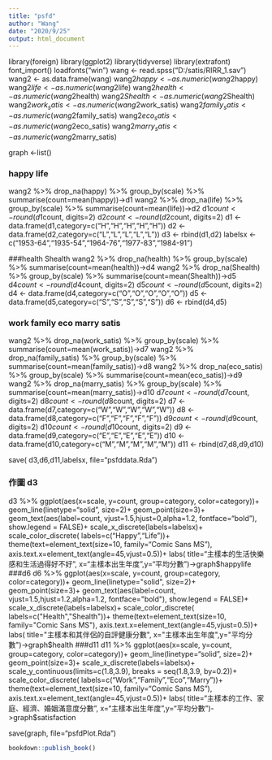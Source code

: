 ```yaml
---
title: "psfd"
author: "Wang"
date: "2020/9/25"
output: html_document
---
```


library(foreign)
library(ggplot2)
library(tidyverse)
library(extrafont)
font_import()
loadfonts("win")
wang <- read.spss("D:/satis/RIRR_1.sav")
wang2 <- as.data.frame(wang)
wang2$happy <- as.numeric(wang2$happy)
wang2$life <- as.numeric(wang2$life)
wang2$health <- as.numeric(wang2$health)
wang2$Shealth <- as.numeric(wang2$Shealth)
wang2$work_satis <- as.numeric(wang2$work_satis)
wang2$family_satis <- as.numeric(wang2$family_satis)
wang2$eco_satis <- as.numeric(wang2$eco_satis)
wang2$marry_satis <- as.numeric(wang2$marry_satis)

  
graph <-list()

### happy life
wang2 %>%
  drop_na(happy) %>% 
  group_by(scale) %>%
  summarise(count=mean(happy))->d1
wang2 %>%
  drop_na(life) %>% 
  group_by(scale) %>%
  summarise(count=mean(life))->d2
d1$count <- round(d1$count, digits=2)
d2$count <- round(d2$count, digits=2)
d1 <- data.frame(d1,category=c("H","H","H","H","H"))
d2 <- data.frame(d2,category=c("L","L","L","L","L"))
d3 <- rbind(d1,d2)
labelsx <- c("1953-64","1935-54","1964-76","1977-83","1984-91")

###health Shealth
wang2 %>%
  drop_na(health) %>% 
  group_by(scale) %>%
  summarise(count=mean(health))->d4
wang2 %>%
  drop_na(Shealth) %>% 
  group_by(scale) %>%
  summarise(count=mean(Shealth))->d5
d4$count <- round(d4$count, digits=2)
d5$count <- round(d5$count, digits=2)
d4 <- data.frame(d4,category=c("O","O","O","O","O"))
d5 <- data.frame(d5,category=c("S","S","S","S","S"))
d6 <- rbind(d4,d5)

### work family eco marry satis
wang2 %>%
  drop_na(work_satis) %>% 
  group_by(scale) %>%
  summarise(count=mean(work_satis))->d7
wang2 %>%
  drop_na(family_satis) %>% 
  group_by(scale) %>%
  summarise(count=mean(family_satis))->d8
wang2 %>%
  drop_na(eco_satis) %>% 
  group_by(scale) %>%
  summarise(count=mean(eco_satis))->d9
wang2 %>%
  drop_na(marry_satis) %>% 
  group_by(scale) %>%
  summarise(count=mean(marry_satis))->d10
d7$count <- round(d7$count, digits=2)
d8$count <- round(d8$count, digits=2)
d7 <- data.frame(d7,category=c("W","W","W","W","W"))
d8 <- data.frame(d8,category=c("F","F","F","F","F"))
d9$count <- round(d9$count, digits=2)
d10$count <- round(d10$count, digits=2)
d9 <- data.frame(d9,category=c("E","E","E","E","E"))
d10 <- data.frame(d10,category=c("M","M","M","M","M"))
d11 <- rbind(d7,d8,d9,d10)

save(
  d3,d6,d11,labelsx,
  file="psfddata.Rda")

### 作圖 d3
d3 %>%
  ggplot(aes(x=scale, y=count, group=category, color=category))+
  geom_line(linetype="solid", size=2)+
  geom_point(size=3)+
  geom_text(aes(label=count,
    vjust=1.5,hjust=0,alpha=1.2,
    fontface="bold"),
    show.legend = FALSE)+
  scale_x_discrete(labels=labelsx)+
  scale_color_discrete(
  labels=c("Happy","Life"))+
  theme(text=element_text(size=10, family="Comic Sans MS"),
  axis.text.x=element_text(angle=45,vjust=0.5))+
  labs(
    title="主樣本的生活快樂感和生活過得好不好",
    x="主樣本出生年度",y="平均分數")->graph$happylife
###d6 
d6 %>%
  ggplot(aes(x=scale, y=count, group=category, color=category))+
  geom_line(linetype="solid", size=2)+
  geom_point(size=3)+
  geom_text(aes(label=count,
    vjust=1.5,hjust=1.2,alpha=1.2,
    fontface="bold"),
    show.legend = FALSE)+
  scale_x_discrete(labels=labelsx)+
  scale_color_discrete(
  labels=c("Health","Shealth"))+
  theme(text=element_text(size=10, family="Comic Sans MS"),
  axis.text.x=element_text(angle=45,vjust=0.5))+
  labs(
    title="主樣本和其伴侶的自評健康分數",
    x="主樣本出生年度",y="平均分數")->graph$health
###d11
d11 %>%
  ggplot(aes(x=scale, y=count, group=category, color=category))+
  geom_line(linetype="solid", size=2)+
  geom_point(size=3)+
  scale_x_discrete(labels=labelsx)+
  scale_y_continuous(limits=c(1.8,3.9),
  breaks = seq(1.8,3.9, by=0.2))+
  scale_color_discrete(
  labels=c("Work","Family","Eco","Marry"))+
  theme(text=element_text(size=10, family="Comic Sans MS"),
  axis.text.x=element_text(angle=45,vjust=0.5))+
  labs(
    title="主樣本的工作、家庭、經濟、婚姻滿意度分數",
    x="主樣本出生年度",y="平均分數")->graph$satisfaction
    
save(graph, file="psfdPlot.Rda")
```r
bookdown::publish_book()
```